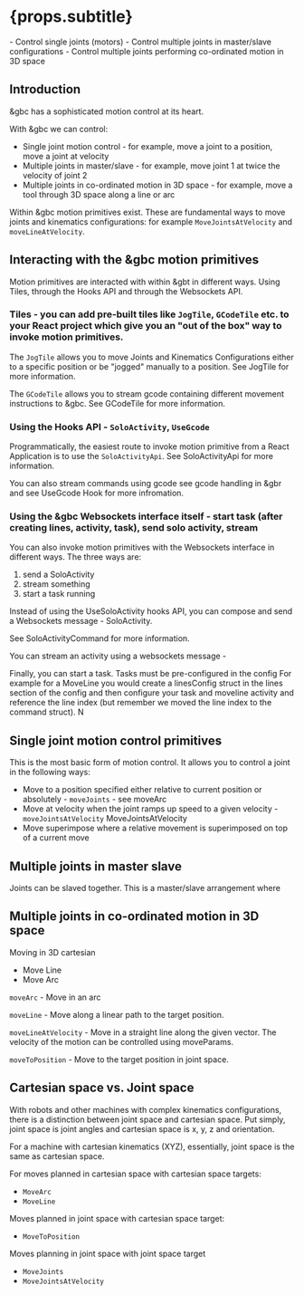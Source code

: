 

# {props.subtitle}
<Tldr>
    - Control single joints (motors)
    - Control multiple joints in master/slave configurations
    - Control multiple joints performing co-ordinated motion in 3D space
</Tldr>

## Introduction

&gbc has a sophisticated motion control at its heart.

With &gbc we can control:

* Single joint motion control - for example, move a joint to a position, move a joint at velocity
* Multiple joints in master/slave - for example, move joint 1 at twice the velocity of joint 2
* Multiple joints in co-ordinated motion in 3D space - for example, move a tool through 3D space along a line or arc

Within &gbc motion primitives exist. These are fundamental ways to move joints and kinematics configurations: for example `MoveJointsAtVelocity` and `moveLineAtVelocity`.

## Interacting with the &gbc motion primitives

Motion primitives are interacted with within &gbt in different ways. Using Tiles, through the Hooks API and through the Websockets API.

### **Tiles** - you can add pre-built tiles like `JogTile`, `GCodeTile` etc. to your React project which give you an "out of the box" way to invoke motion primitives.

The `JogTile` allows you to move Joints and Kinematics Configurations either to a specific position or be "jogged" manually to a position. See <Link to="/docs/gbr/tiles/JogTile"> JogTile </Link> for more information.

The `GCodeTile` allows you to stream gcode containing different movement instructions to &gbc. See <Link to="/docs/gbr/tiles/GCodeTile"> GCodeTile </Link> for more information.

### **Using the Hooks API** - `SoloActivity`, `UseGcode`

Programmatically, the easiest route to invoke motion primitive from a React Application is to use the `SoloActivityApi`. See <Link to="/docs/types/SoloActivityApi"> SoloActivityApi </Link> for more information.

You can also stream commands using gcode see <Link to="/docs/gbr/gcode"> gcode handling in &gbr </Link> and  <Link to="/docs/gbr/hooks/UseGcode"> see UseGcode Hook </Link> for more infromation.

### **Using the &gbc Websockets interface itself** - start task (after creating lines, activity, task), send solo activity, stream

You can also invoke motion primitives with the Websockets interface in different ways. The three ways are:

1. send a SoloActivity
1. stream something
1. start a task running

Instead of using the UseSoloActivity hooks API, you can compose and send a Websockets message - SoloActivity.

See <Link to="/docs/types/SoloActivityCommand"> SoloActivityCommand </Link> for more information.

You can stream an activity using a websockets message -

Finally, you can start a task. Tasks must be pre-configured in the config
For example for a MoveLine you would create a linesConfig struct in the lines section of the config and then configure your task and moveline activity and reference the line index (but remember we moved the line index to the command struct). N

## Single joint motion control primitives

This is the most basic form of motion control. It allows you to control a joint in the following ways:

* Move to a position specified either relative to current position or absolutely - `moveJoints` - see <Link to = "docs/types/MoveArcStream">moveArc</Link>
* Move at velocity when the joint ramps up speed to a given velocity - `moveJointsAtVelocity` <Link to = "docs/types/MoveArcStream">MoveJointsAtVelocity</Link>
* Move superimpose where a relative movement is superimposed on top of a current move





## Multiple joints in master slave

Joints can be slaved together. This is a master/slave arrangement where



## Multiple joints in co-ordinated motion in 3D space

Moving in 3D cartesian

* Move Line
* Move Arc


`moveArc` - Move in an arc




`moveLine` - Move along a linear path to the target position.

`moveLineAtVelocity` - Move in a straight line along the given vector. The velocity of the motion can be controlled using moveParams.

`moveToPosition` - Move to the target position in joint space.



## Cartesian space vs. Joint space

With robots and other machines with complex kinematics configurations, there is a distinction between joint space and cartesian space. Put simply, joint space is joint angles and cartesian space is x, y, z and orientation.

For a machine with cartesian kinematics (XYZ), essentially, joint space is the same as cartesian space.

For moves planned in cartesian space with cartesian space targets:

* `MoveArc`
* `MoveLine`

Moves planned in joint space with cartesian space target:

* `MoveToPosition`

Moves planning in joint space with joint space target

* `MoveJoints`
* `MoveJointsAtVelocity`

